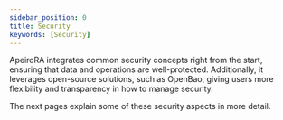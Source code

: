 ```yaml
---
sidebar_position: 0
title: Security
keywords: [Security]
---
```


ApeiroRA integrates common security concepts right from the start, ensuring that data and operations are well-protected.
Additionally, it leverages open-source solutions, such as <Project>OpenBao</Project>, giving users more flexibility and transparency in how to manage security.

The next pages explain some of these security aspects in more detail.